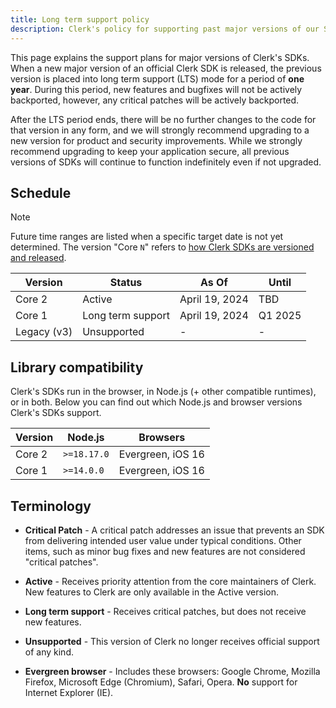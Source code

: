 ```yaml
---
title: Long term support policy
description: Clerk's policy for supporting past major versions of our SDKs
---
```


This page explains the support plans for major versions of Clerk's SDKs. When a new major version of an official Clerk SDK is released, the previous version is placed into long term support (LTS) mode for a period of **one year**. During this period, new features and bugfixes will not be actively backported, however, any critical patches will be actively backported.

After the LTS period ends, there will be no further changes to the code for that version in any form, and we will strongly recommend upgrading to a new version for product and security improvements. While we strongly recommend upgrading to keep your application secure, all previous versions of SDKs will continue to function indefinitely even if not upgraded.

## Schedule

> [!NOTE]
> Future time ranges are listed when a specific target date is not yet determined. The version "Core `N`" refers to [how Clerk SDKs are versioned and released](/docs/upgrade-guides/sdk-versioning).

| Version | Status | As Of | Until |
| - | - | - | - |
| Core 2 | Active | April 19, 2024 | TBD |
| Core 1 | Long term support | April 19, 2024 | Q1 2025 |
| Legacy (v3) | Unsupported | - | - |

## Library compatibility

Clerk's SDKs run in the browser, in Node.js (+ other compatible runtimes), or in both. Below you can find out which Node.js and browser versions Clerk's SDKs support.

| Version | Node.js | Browsers |
| - | - | - |
| Core 2 | `>=18.17.0` | Evergreen, iOS 16 |
| Core 1 | `>=14.0.0` | Evergreen, iOS 16 |

## Terminology

- **Critical Patch** - A critical patch addresses an issue that prevents an SDK from delivering intended user value under typical conditions. Other items, such as minor bug fixes and new features are not considered "critical patches".

- **Active** - Receives priority attention from the core maintainers of Clerk. New features to Clerk are only available in the Active version.

- **Long term support** - Receives critical patches, but does not receive new features.

- **Unsupported** - This version of Clerk no longer receives official support of any kind.

- **Evergreen browser** - Includes these browsers: Google Chrome, Mozilla Firefox, Microsoft Edge (Chromium), Safari, Opera. **No** support for Internet Explorer (IE).
